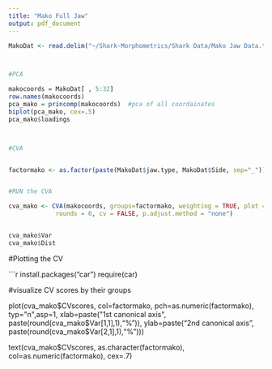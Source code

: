 ```yaml
---
title: "Mako Full Jaw"
output: pdf_document
---
```


```r

MakoDat <- read.delim("~/Shark-Morphometrics/Shark Data/Mako Jaw Data.txt")



#PCA

makocoords = MakoDat[ , 5:32]
row.names(makocoords)
pca_mako = princomp(makocoords)  #pca of all coordainates
biplot(pca_mako, cex=.5)
pca_mako$loadings



#CVA


factormako <- as.factor(paste(MakoDat$jaw.type, MakoDat$Side, sep="_"))


#RUN the CVA

cva_mako <- CVA(makocoords, groups=factormako, weighting = TRUE, plot = TRUE,
             rounds = 0, cv = FALSE, p.adjust.method = "none")


cva_mako$Var
cva_mako$Dist


```

#Plotting the CV

```r

install.packages("car")
require(car)

#visualize CV scores by their groups 

plot(cva_mako$CVscores, col=factormako, pch=as.numeric(factormako), typ="n",asp=1,
xlab=paste("1st canonical axis", paste(round(cva_mako$Var[1,1],1),"%")),
ylab=paste("2nd canonical axis", paste(round(cva_mako$Var[2,1],1),"%")))

text(cva_mako$CVscores, as.character(factormako), col=as.numeric(factormako), cex=.7)



